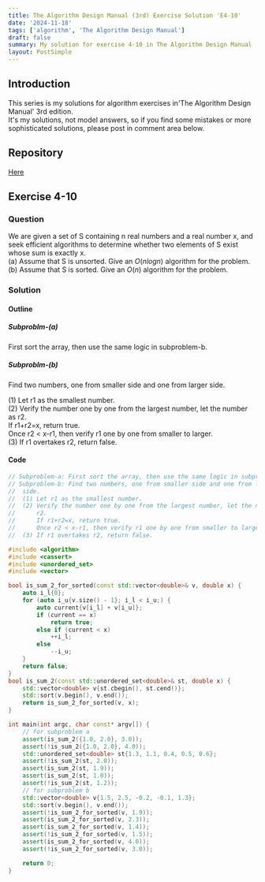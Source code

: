 ```yaml
---
title: The Algorithm Design Manual (3rd) Exercise Solution 'E4-10'
date: '2024-11-18'
tags: ['algorithm', 'The Algorithm Design Manual']
draft: false
summary: My solution for exercise 4-10 in The Algorithm Design Manual
layout: PostSimple
---
```


<TOCInline toc={props.toc} toHeading={5} asDisclosure={true} />

## Introduction

This series is my solutions for algorithm exercises in'The Algorithm Design Manual' 3rd edition.  
It's my solutions, not model answers, so if you find some mistakes or more sophisticated solutions, please post in comment area below.

## Repository

[Here](https://github.com/dede-20191130/tadm-solutions)

## Exercise 4-10

### Question

We are given a set of S containing n real numbers and a real number x, and
seek efficient algorithms to determine whether two elements of S exist whose
sum is exactly x.  
(a) Assume that S is unsorted. Give an $O(nlogn)$ algorithm for the problem.  
(b) Assume that S is sorted. Give an $O(n)$ algorithm for the problem.

### Solution

#### Outline

##### Subproblm-(a)

First sort the array, then use the same logic in subproblem-b.

##### Subproblm-(b)

Find two numbers, one from smaller side and one from larger
side.

(1) Let r1 as the smallest number.  
(2) Verify the number one by one from the largest number, let the number as
r2.  
 If r1+r2=x, return true.  
 Once r2 < x-r1, then verify r1 one by one from smaller to larger.  
(3) If r1 overtakes r2, return false.

#### Code

```cpp
// Subproblem-a: First sort the array, then use the same logic in subproblem-b.
// Subproblem-b: Find two numbers, one from smaller side and one from larger
//  side.
//  (1) Let r1 as the smallest number.
//  (2) Verify the number one by one from the largest number, let the number as
//      r2.
//      If r1+r2=x, return true.
//      Once r2 < x-r1, then verify r1 one by one from smaller to larger.
//  (3) If r1 overtakes r2, return false.

#include <algorithm>
#include <cassert>
#include <unordered_set>
#include <vector>

bool is_sum_2_for_sorted(const std::vector<double>& v, double x) {
    auto i_l{0};
    for (auto i_u{v.size() - 1}; i_l < i_u;) {
        auto current{v[i_l] + v[i_u]};
        if (current == x)
            return true;
        else if (current < x)
            ++i_l;
        else
            --i_u;
    }
    return false;
}
bool is_sum_2(const std::unordered_set<double>& st, double x) {
    std::vector<double> v{st.cbegin(), st.cend()};
    std::sort(v.begin(), v.end());
    return is_sum_2_for_sorted(v, x);
}

int main(int argc, char const* argv[]) {
    // for subproblem a
    assert(is_sum_2({1.0, 2.0}, 3.0));
    assert(!is_sum_2({1.0, 2.0}, 4.0));
    std::unordered_set<double> st{1.3, 1.1, 0.4, 0.5, 0.6};
    assert(!is_sum_2(st, 2.0));
    assert(is_sum_2(st, 1.9));
    assert(is_sum_2(st, 1.0));
    assert(!is_sum_2(st, 1.2));
    // for subproblem b
    std::vector<double> v{1.5, 2.5, -0.2, -0.1, 1.3};
    std::sort(v.begin(), v.end());
    assert(!is_sum_2_for_sorted(v, 1.9));
    assert(is_sum_2_for_sorted(v, 2.3));
    assert(is_sum_2_for_sorted(v, 1.4));
    assert(!is_sum_2_for_sorted(v, 1.5));
    assert(is_sum_2_for_sorted(v, 4.0));
    assert(!is_sum_2_for_sorted(v, 3.0));

    return 0;
}

```
